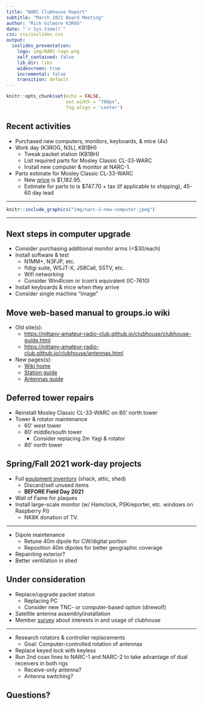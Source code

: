```yaml
---
title: "NARC Clubhouse Report"
subtitle: "March 2021 Board Meeting"
author: "Rick Gilmore K3ROG"
date: "`r Sys.time()`"
css: css/ioslides.css
output:
  ioslides_presentation:
    logo: img/NARC-logo.png
    self_contained: false
    lib_dir: libs
    widescreen: true
    incremental: false
    transition: default
---
```


```r
knitr::opts_chunk$set(echo = FALSE,
                      out.width = "700px",
                      fig.align = 'center')
```

## Recent activities

- Purchased new computers, monitors, keyboards, & mice (4x)
- Work day (K3ROG, N3LI, KB1BH)
  - Tweak packet station (KB1BH)
  - List required parts for Mosley Classic CL-33-WARC
  - Install new computer & monitor at NARC-1.
- Parts estimate for Mosley Classic CL-33-WARC
  - New [price](http://www.mosley-electronics.com/pdf/pricesheet.pdf) is $1,182.95.
  - Estimate for parts to is $747.70 + tax (if applicable to shipping), 45-60 day lead

---

```r
knitr::include_graphics("img/narc-1-new-computer.jpeg")
```

---

## Next steps in computer upgrade

- Consider purchasing additional monitor arms (<$30/each)
- Install software & test
    - N1MM+, N3FJP, etc.
    - fldigi suite, WSJT-X, JS8Call, SSTV, etc.
    - Wifi networking
    - Consider Win4Icom or Icom's equivalent (IC-7610)
- Install keyboards & mice when they arrive
- Consider single machine "image"

## Move web-based manual to groups.io wiki

- Old site(s):
    - <https://nittany-amateur-radio-club.github.io/clubhouse/clubhouse-guide.html>
    - <https://nittany-amateur-radio-club.github.io/clubhouse/antennas.html>
- New pages(s):
    - [Wiki home](https://groups.io/g/Nittany-ARC/wiki)
    - [Station guide](https://groups.io/g/Nittany-ARC/wiki/25936)
    - [Antennas guide](https://groups.io/g/Nittany-ARC/wiki/25937)

## Deferred tower repairs

- Reinstall Mosley Classic CL-33-WARC on 80' north tower
- Tower & rotator maintenance
  - 60' west tower
  - 80' middle/south tower
    - Consider replacing 2m Yagi & rotator
  - 80' north tower
  
## Spring/Fall 2021 work-day projects

- Full [equipment inventory](https://docs.google.com/spreadsheets/d/1J_zTmty3JlsgPIf_KGFJ72rzpGeRJSGKMHn6ZnMDEuE/edit?usp=sharing) (shack, attic, shed)
    - Discard/sell unused items
    - **BEFORE Field Day 2021**
- Wall of Fame for plaques
- Install large-scale monitor (w/ Hamclock, PSKreporter, etc. windows on Raspberry Pi)
    - NK8K donation of TV.
    
---
    
- Dipole maintenance
    - Retune 40m dipole for CW/digital portion
    - Reposition 40m dipoles for better geographic coverage
- Repainting exterior?
- Better ventilation in shed

## Under consideration

- Replace/upgrade packet station
    - Replacing PC
    - Consider new TNC- or computer-based option (direwolf)
- Satellite antenna assembly/installation
- Member [survey](https://forms.gle/HXyJcJuCy1tJDGNQ8) about interests in and usage of clubhouse

---

- Research rotators & controller replacements
    - Goal: Computer-controlled rotation of antennas
- Replace keyed lock with keyless
- Run 2nd coax lines to NARC-1 and NARC-2 to take advantage of dual receivers in both rigs
    - Receive-only antenna?
    - Antenna switching?

## Questions?
